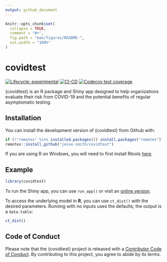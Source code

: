 ```yaml
---
output: github_document
---
```


<!-- README.md is generated from README.Rmd. Please edit that file -->

```r
knitr::opts_chunk$set(
  collapse = TRUE,
  comment = "#>",
  fig.path = "man/figures/README-",
  out.width = "100%"
)
```

# covidtest

<!-- badges: start -->
[![Lifecycle: experimental](https://img.shields.io/badge/lifecycle-experimental-orange.svg)](https://lifecycle.r-lib.org/articles/stages.html#experimental)
[![CI-CD](https://github.com/jesse-smith/covidtest/workflows/CI-CD/badge.svg)](https://github.com/jesse-smith/covidtest/actions)
[![Codecov test coverage](https://codecov.io/gh/jesse-smith/covidtest/branch/master/graph/badge.svg)](https://codecov.io/gh/jesse-smith/covidtest?branch=master)
<!-- badges: end -->

{covidtest} is an R package and Shiny app designed to help organizations evaluate their risk from COVID-19 and the potential benefits of regular asymptomatic testing.

## Installation

You can install the development version of {covidtest} from Github with:

``` r
if (!"remotes" %in% installed.packages()) install.packages("remotes")
remotes::install_github("jesse-smith/covidtest")
```

If you are using R on Windows, you will need to first install Rtools [here](https://cran.r-project.org/bin/windows/Rtools/).

## Example

```r
library(covidtest)
```

To run the Shiny app, you can use `run_app()` or visit an [online version](https://jesse-shiny.shinyapps.io/covidtest/).

To access the underlying model in **R**, you can use `ct_dist()` with the desired parameters. Running with no inputs uses the defaults; the output is a `data.table`:

```r
ct_dist()
```

## Code of Conduct

Please note that the {covidtest} project is released with a [Contributor Code of Conduct](https://contributor-covenant.org/version/2/0/CODE_OF_CONDUCT.html). By contributing to this project, you agree to abide by its terms.
